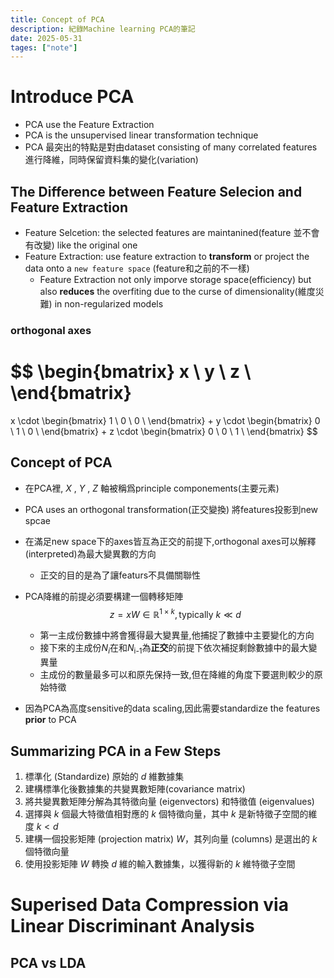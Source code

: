 ```yaml
---
title: Concept of PCA
description: 紀錄Machine learning PCA的筆記
date: 2025-05-31
tages: ["note"]
---
```


# Introduce PCA

- PCA use the Feature Extraction
- PCA is the unsupervised linear transformation technique
- PCA 最突出的特點是對由dataset consisting of many correlated features進行降維，同時保留資料集的變化(variation)
## The Difference between Feature Selecion and Feature Extraction

- Feature Selcetion: the selected features are maintanined(feature 並不會有改變) like the original one
- Feature Extraction: use feature extraction to **transform** or project the data onto a `new feature space` (feature和之前的不一樣)
  - Feature Extraction not only imporve storage space(efficiency) but also **reduces** the overfiting due to the curse of dimensionality(維度災難) in non-regularized models
### orthogonal axes
$$
\begin{bmatrix}
x \\
y \\
z \\
\end{bmatrix}
=
x \cdot
\begin{bmatrix}
1 \\
0 \\
0 \\
\end{bmatrix}
+
y \cdot
\begin{bmatrix}
0 \\
1 \\
0 \\
\end{bmatrix}
+
z \cdot
\begin{bmatrix}
0 \\
0 \\
1 \\
\end{bmatrix}
$$

## Concept of PCA
- 在PCA裡, $X$ , $Y$ , $Z$ 軸被稱爲principle componements(主要元素)
- PCA uses an orthogonal transformation(正交變換) 將features投影到new spcae
- 在滿足new space下的axes皆互為正交的前提下,orthogonal axes可以解釋(interpreted)為最大變異數的方向
  - 正交的目的是為了讓featurs不具備關聯性

- PCA降維的前提必須要構建一個轉移矩陣
$$
z = xW \in \mathbb{R}^{1 \times k}, \text{typically}\ k \ll d
$$
  - 第一主成份數據中將會獲得最大變異量,他捕捉了數據中主要變化的方向
  - 接下來的主成份$N_i$在和$N_\text{i-1}$為**正交**的前提下依次補捉剩餘數據中的最大變異量
  - 主成份的數量最多可以和原先保持一致,但在降維的角度下要選則較少的原始特徵
- 因為PCA為高度sensitive的data scaling,因此需要standardize the features **prior** to PCA

## Summarizing PCA in a Few Steps
1. 標準化 (Standardize) 原始的 $d$ 維數據集
2. 建構標準化後數據集的共變異數矩陣(covariance matrix)
3. 將共變異數矩陣分解為其特徵向量 (eigenvectors) 和特徵值 (eigenvalues)
4. 選擇與 $k$ 個最大特徵值相對應的 $k$ 個特徵向量，其中 $k$ 是新特徵子空間的維度 $k < d$
5. 建構一個投影矩陣 (projection matrix) $W$，其列向量 (columns) 是選出的 $k$ 個特徵向量
6. 使用投影矩陣 $W$ 轉換 $d$ 維的輸入數據集，以獲得新的 $k$ 維特徵子空間

# Superised Data Compression via Linear Discriminant Analysis

## PCA vs LDA
